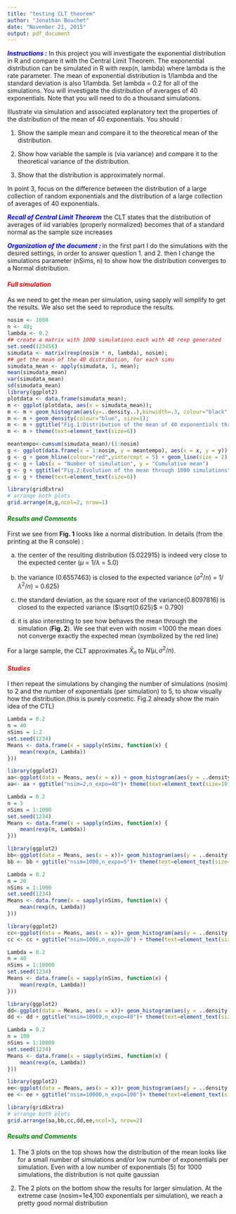 ```yaml
---
title: "testing CLT theorem"
author: "Jonathan Bouchet"
date: "November 21, 2015"
output: pdf_document
---
```

*<span style="color:blue">**Instructions :**</span>* In this project you will investigate the exponential distribution in R and compare it with the Central Limit Theorem. The exponential distribution can be simulated in R with rexp(n, lambda) where lambda is the rate parameter. The mean of exponential distribution is 1/lambda and the standard deviation is also 1/lambda. Set lambda = 0.2 for all of the simulations. You will investigate the distribution of averages of 40 exponentials. Note that you will need to do a thousand simulations.

Illustrate via simulation and associated explanatory text the properties of the distribution of the mean of 40 exponentials.  You should :

1. Show the sample mean and compare it to the theoretical mean of the distribution.

2. Show how variable the sample is (via variance) and compare it to the theoretical variance of the distribution.

3. Show that the distribution is approximately normal.

In point 3, focus on the difference between the distribution of a large collection of random exponentials and the distribution of a large collection of averages of 40 exponentials. 

*<span style="color:blue">**Recall of Central Limit Theorem**</span>*
the CLT states that the distribution of averages of iid variables (properly normalized) becomes that of a standard normal as the sample size increases

*<span style="color:blue">**Organization of the document : **</span>* in the first part I do the simulations with the desired settings, in order to answer question 1. and 2. then I change the simulations parameter (nSims, n) to show how the distribution converges to a Normal distribution.

#### *<span style="color:red">Full simulation</span>*
As we need to get the mean per simulation, using sapply will simplify to get the results. We also set the seed to reproduce the results.
```r
nosim <- 1000
n <- 40;
lambda <- 0.2
## create a matrix with 1000 simulations each with 40 rexp generated 
set.seed(123456)
simudata <- matrix(rexp(nosim * n, lambda), nosim);
## get the mean of the 40 distribution, for each simu
simudata_mean <- apply(simudata, 1, mean);
mean(simudata_mean)
var(simudata_mean)
sd(simudata_mean)
library(ggplot2)
plotdata <- data.frame(simudata_mean);
m <- ggplot(plotdata, aes(x = simudata_mean)); 
m <- m + geom_histogram(aes(y=..density..),binwidth=.3, colour="black", fill = "plum1")
m <- m + geom_density(colour="blue", size=1);
m <- m + ggtitle("Fig.1:Distribution of the mean of 40 exponentials through 1000 simulations")
m <- m + theme(text=element_text(size=6))

meantempo<-cumsum(simudata_mean)/(1:nosim)
g <- ggplot(data.frame(x = 1:nosim, y = meantempo), aes(x = x, y = y))
g <- g + geom_hline(colour="red",yintercept = 5) + geom_line(size = 2) 
g <- g + labs(x = "Number of simulation", y = "Cumulative mean")
g <- g + ggtitle("Fig.2:Evolution of the mean through 1000 simulations")
g <- g + theme(text=element_text(size=6))

library(gridExtra)
# arrange both plots
grid.arrange(m,g,ncol=2, nrow=1)
```
<!--
hist(simudata_mean, main = "nosim=40, ndistribution=40",col="plum1")
plot(seq_along(simudata_mean),cumsum(simudata_mean)/seq_along(simudata_mean))
-->

#### *<span style="color:green">Results and Comments</span>*

First we see from $\textbf{Fig. 1}$ looks like a normal distribution. In details (from the printing at the R console) :

a) the center of the resulting distribution (5.022915) is indeed very close to the expected center ($\mu$ = 1/$\lambda$ = 5.0)

b) the variance (0.6557463) is closed to the expected variance ($\sigma^{2}/n)$ = $1/\lambda^{2}/n)$ = 0.625)

c) the standard deviation, as the square root of the variance(0.8097816) is closed to the expected variance ($\sqrt(0.625)$ = 0.790)

d) it is also interesting to see how behaves the mean through the simulation ($\textbf{Fig. 2}$). We see that even with nosim =1000 the mean does not converge exactly the expected mean (symbolized by the red line)

For a large sample, the CLT approximates $\bar X_{n}$ to $N(\mu,\sigma^{2}/n)$.

<!--
*<span style="color:blue">**Example**:</span>*As a motivating example, compare the distribution of 1000 random uniforms :
```r
hist(runif(1000))
```

and the distribution of 1000 averages of 40 random uniforms :
```r
mns = NULL
for (i in 1 : 1000) mns = c(mns, mean(runif(40)))
hist(mns)
```
-->
<!--
The mean of 1000 simulations of the mean of 40 exponentials is taken as the mean of the histogram : 
```r
mns=NULL
Lambda<-0.2
n<-40
nosim<-1000
for (i in 1 : nosim) mns = c(mns, rexp(n,Lambda))
hist(mns)
abline(v=mean(mns), col="purple")
mean(mns)
sd(mns)
(1/Lambda)/sqrt(40)
```
-->

#### *<span style="color:red">Studies</span>*
I then repeat the simulations by changing the number of simulations (nosim) to 2 and the number of exponentials (per simulation) to 5, to show visually how the distribution.(this is purely cosmetic. Fig.2 already show the main idea of the CTL)

```r
Lambda = 0.2
n = 40
nSims = 1:2
set.seed(1234)
Means <- data.frame(x = sapply(nSims, function(x) {
    mean(rexp(n, Lambda))
}))

library(ggplot2)
aa<-ggplot(data = Means, aes(x = x)) + geom_histogram(aes(y = ..density..), fill = I("plum1"), binwidth = 0.2, color = I("black"))
aa<- aa + ggtitle("nsim=2,n_expo=40")+ theme(text=element_text(size=10))
```
<!--
We expect, as $\lambda$=0.2, a mean of 1/$\lambda$ = 5 in the perfect case (infinite simulation with infinite number of exponential distribution)
In this case we see that both simulation 1 has a mean of 4.969024 and simulation has a mean of 5.748249, giving an average of 5.358636.
-->

```r
Lambda = 0.2
n = 5
nSims = 1:1000
set.seed(1234)
Means <- data.frame(x = sapply(nSims, function(x) {
    mean(rexp(n, Lambda))
}))

library(ggplot2)
bb<-ggplot(data = Means, aes(x = x))+ geom_histogram(aes(y = ..density..), fill = I("plum1"), binwidth = 0.5, color = I("black"))
bb <- bb + ggtitle("nsim=1000,n_expo=5")+ theme(text=element_text(size=10))
```

```r
Lambda = 0.2
n = 20
nSims = 1:1000
set.seed(1234)
Means <- data.frame(x = sapply(nSims, function(x) {
    mean(rexp(n, Lambda))
}))

library(ggplot2)
cc<-ggplot(data = Means, aes(x = x))+ geom_histogram(aes(y = ..density..), fill = I("plum1"), binwidth = 0.2, color = I("black"))
cc <- cc + ggtitle("nsim=1000,n_expo=20") + theme(text=element_text(size=10))
```

```r
Lambda = 0.2
n = 40
nSims = 1:10000
set.seed(1234)
Means <- data.frame(x = sapply(nSims, function(x) {
    mean(rexp(n, Lambda))
}))

library(ggplot2)
dd<-ggplot(data = Means, aes(x = x))+ geom_histogram(aes(y = ..density..), fill = I("plum1"), binwidth = 0.2, color = I("black"))
dd <- dd + ggtitle("nsim=10000,n_expo=40")+ theme(text=element_text(size=10))
```

```r
Lambda = 0.2
n = 100
nSims = 1:10000
set.seed(1234)
Means <- data.frame(x = sapply(nSims, function(x) {
    mean(rexp(n, Lambda))
}))

library(ggplot2)
ee<-ggplot(data = Means, aes(x = x))+ geom_histogram(aes(y = ..density..), fill = I("plum1"), binwidth = 0.2, color = I("black"))
ee <- ee + ggtitle("nsim=10000,n_expo=100")+ theme(text=element_text(size=10))
```

<!--
We see now with a greater number of simulations that the resulting distribution looks like a normal distribution with $\mu$ = 1/$\lambda$, but still shows some tails.
-->

```r
library(gridExtra)
# arrange both plots
grid.arrange(aa,bb,cc,dd,ee,ncol=3, nrow=2)
```

#### *<span style="color:green">Results and Comments</span>*

1. The 3 plots on the top shows how the distribution of the mean looks like for a small number of simulations and/or low number of exponentials per simulation. Even with a low number of exponentials (5) for 1000 simulations, the distribution is not quite gaussian

2. The 2 plots on the bottom show the results for larger simulation. At the extreme case (nosim=1e4,100 exponentials per simulation), we reach a pretty good normal distribution
